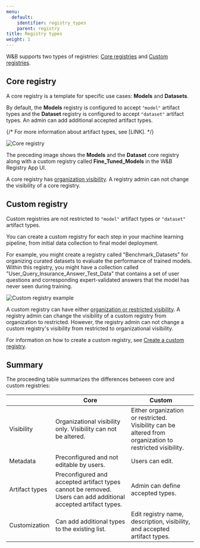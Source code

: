 ```yaml
---
menu:
  default:
    identifier: registry_types
    parent: registry
title: Registry types
weight: 1
---
```


W&B supports two types of registries: [Core registries](#core-registry) and [Custom registries](#custom-registry). 

## Core registry
A core registry is a template for specific use cases: **Models** and **Datasets**.

By default, the **Models** registry is configured to accept `"model"` artifact types and the **Dataset** registry is configured to accept `"dataset"` artifact types. An admin can add additional accepted artifact types. 

{/* For more information about artifact types, see [LINK]. */}

<Frame>
    <img src="/images/registry/core_registry_example.png" alt="Core registry"  />
</Frame>

The preceding image shows the **Models** and the **Dataset** core registry along with a custom registry called **Fine_Tuned_Models** in the W&B Registry App UI.

A core registry has [organization visibility](./configure_registry.md#registry-visibility-types). A registry admin can not change the visibility of a core registry. 

## Custom registry
Custom registries are not restricted to `"model"` artifact types or `"dataset"` artifact types.

You can create a custom registry for each step in your machine learning pipeline, from initial data collection to final model deployment.

For example, you might create a registry called "Benchmark_Datasets" for organizing curated datasets to evaluate the performance of trained models. Within this registry, you might have a collection called "User_Query_Insurance_Answer_Test_Data" that contains a set of user questions and corresponding expert-validated answers that the model has never seen during training. 

<Frame>
    <img src="/images/registry/custom_registry_example.png" alt="Custom registry example"  />
</Frame>

A custom registry can have either [organization or restricted visibility](./configure_registry.md#registry-visibility-types). A registry admin can change the visibility of a custom registry from organization to restricted. However, the registry admin can not change a custom registry's visibility from restricted to organizational visibility.

For information on how to create a custom registry, see [Create a custom registry](./create_collection).


## Summary
The proceeding table summarizes the differences between core and custom registries:

|                | Core  | Custom|
| -------------- | ----- | ----- |
| Visibility     | Organizational visibility only. Visibility can not be altered. | Either organization or restricted. Visibility can be altered from organization to restricted visibility.|
| Metadata       | Preconfigured and not editable by users. | Users can edit.  |
| Artifact types | Preconfigured and accepted artifact types cannot be removed. Users can add additional accepted artifact types. | Admin can define accepted types. |
| Customization    | Can add additional types to the existing list.|  Edit registry name, description, visibility, and accepted artifact types.|